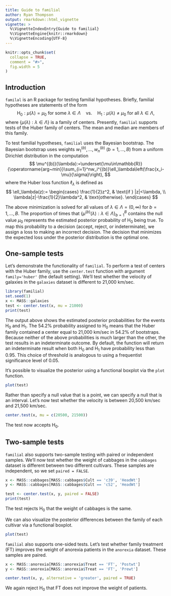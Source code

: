 ```yaml
---
title: Guide to familial
author: Ryan Thompson
output: rmarkdown::html_vignette
vignette: >
  %\VignetteIndexEntry{Guide to familial}
  %\VignetteEngine{knitr::rmarkdown}
  %\VignetteEncoding{UTF-8}
---
```


```r
knitr::opts_chunk$set(
  collapse = TRUE,
  comment = "#>",
  fig.width = 5
)
```

## Introduction

`familal` is an R package for testing familial hypotheses. Briefly, familial hypotheses are statements of the form
$$
\mathrm{H}_0:\mu(\lambda)=\mu_0\text{ for some }\lambda\in\Lambda\quad\text{vs.}\quad\mathrm{H}_1:\mu(\lambda)\neq\mu_0\text{ for all }\lambda\in\Lambda,
$$
where $\{\mu(\lambda):\lambda\in\Lambda\}$ is a family of centers. Presently, `familial` supports tests of the Huber family of centers. The mean and median are members of this family.

To test familial hypotheses, `familial` uses the Bayesian bootstrap. The Bayesian bootstrap uses weights $w_1^{(b)},\ldots,w_n^{(b)}$ ($b=1,\ldots,B$) from a uniform Dirichlet distribution in the computation
$$
\mu^{(b)}(\lambda):=\underset{\mu\in\mathbb{R}}{\operatorname{arg~min}}\sum_{i=1}^nw_i^{(b)}\ell_\lambda\left(\frac{x_i-\mu}{\sigma}\right),
$$
where the Huber loss function $\ell_\lambda$ is defined as
$$
\ell_\lambda(z):=
\begin{cases}
\frac{1}{2}z^2, & \text{if } |z|<\lambda, \\
\lambda|z|-\frac{1}{2}\lambda^2, & \text{otherwise}.
\end{cases}
$$

The above minimization is solved for all values of $\lambda\in\Lambda=(0,\infty)$ for $b=1,\ldots,B$. The proportion of times that $\{\mu^{(b)}(\lambda):\lambda\in\Lambda\}_{b=1}^B$ contains the null value $\mu_0$ represents the estimated posterior probability of $\mathrm{H}_0$ being true. To map this probability to a decision (accept, reject, or indeterminate), we assign a loss to making an incorrect decision. The decision that minimizes the expected loss under the posterior distribution is the optimal one.

## One-sample tests

Let's demonstrate the functionality of ` familial`. To perform a test of centers with the Huber family, use the `center.test` function with argument `family='huber'` (the default setting). We'll test whether the velocity of galaxies in the `galaxies` dataset is different to 21,000 km/sec.
```r
library(familial)
set.seed(1)
x <- MASS::galaxies
test <- center.test(x, mu = 21000)
print(test)
```
The output above shows the estimated posterior probabilities for the events $\mathrm{H}_0$ and $\mathrm{H}_1$. The 54.2% probability assigned to $\mathrm{H}_0$ means that the Huber family contained a center equal to 21,000 km/sec in 54.2% of bootstraps. Because neither of the above probabilities is much larger than the other, the test results in an indeterminate outcome. By default, the function will return an indeterminate result when both $\mathrm{H}_0$ and $\mathrm{H}_1$ have probability less than 0.95. This choice of threshold is analogous to using a frequentist significance level of 0.05.

It's possible to visualize the posterior using a functional boxplot via the `plot` function.
```r
plot(test)
```

Rather than specify a null value that is a point, we can specify a null that is an interval. Let's now test whether the velocity is between 20,500 km/sec and 21,500 km/sec.
```r
center.test(x, mu = c(20500, 21500))
```
The test now accepts $\mathrm{H}_0$.

## Two-sample tests

`familial` also supports two-sample testing with paired or independent samples. We'll now test whether the weight of cabbages in the `cabbages` dataset is different between two different cultivars. These samples are independent, so we set `paired = FALSE`.
```r
x <- MASS::cabbages[MASS::cabbages$Cult == 'c39', 'HeadWt']
y <- MASS::cabbages[MASS::cabbages$Cult == 'c52', 'HeadWt']

test <- center.test(x, y, paired = FALSE)
print(test)
```
The test rejects $\mathrm{H}_0$ that the weight of cabbages is the same.

We can also visualize the posterior differences between the family of each cultivar via a functional boxplot.
```r
plot(test)
```

`familial` also supports one-sided tests. Let's test whether family treatment (FT) improves the weight of anorexia patients in the `anorexia` dataset. These samples are paired.
```r
x <- MASS::anorexia[MASS::anorexia$Treat == 'FT', 'Postwt']
y <- MASS::anorexia[MASS::anorexia$Treat == 'FT', 'Prewt']

center.test(x, y, alternative = 'greater', paired = TRUE)
```
We again reject $\mathrm{H}_0$ that FT does not improve the weight of patients.
